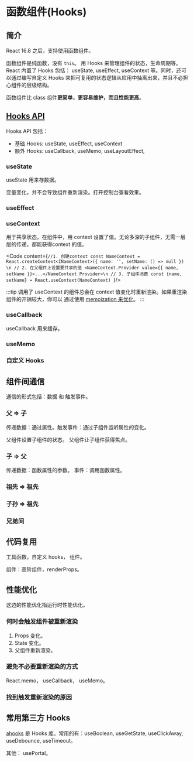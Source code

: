 
# 函数组件(Hooks)
## 简介
React 16.8 之后，支持使用函数组件。

函数组件是纯函数，没有 `this`。 用 Hooks 来管理组件的状态，生命周期等。React 内置了 Hooks 包括： useState, useEffect, useContext 等。同时，还可以通过编写自定义 Hooks 来把可复用的状态逻辑从应用中抽离出来，并且不必担心组件的层级结构。

函数组件比 class 组件**更简单，更容易维护，而且性能更高**。

## [Hooks API](https://reactjs.org/docs/hooks-reference.html)
Hooks API 包括：
* 基础 Hooks: useState, useEffect, useContext
* 额外 Hooks: useCallback, useMemo, useLayoutEffect,

### useState
useState 用来存数据。

变量变化，并不会导致组件重新渲染。打开控制台查看效果。
<Demo>
  <ChangeVarNotReRender />
</Demo>


### useEffect

### useContext
用于共享状态。在组件中，用 context 设置了值。无论多深的子组件，无需一层层的传递，都能获得context 的值。

<Demo>
  <UseContextDemo />
</Demo>

<Code 
  content={`//1. 创建context
const NameContext = React.createContext<INameContext>({
  name: '',
  setName: () => null
}) \n
// 2. 在父组件上设置要共享的值
<NameContext.Provider value={{
  name,
  setName
}}>...</NameContext.Provider>\n
// 3. 子组件消费
const {name, setName} = React.useContext(NameContext)
`}/>

:::tip
调用了 useContext 的组件总会在 context 值变化时重新渲染。如果重渲染组件的开销较大，你可以 通过使用 [memoization 来优化](https://github.com/facebook/react/issues/15156#issuecomment-474590693)。
:::

### useCallback
useCallback 用来缓存。

### useMemo

### 自定义 Hooks


## 组件间通信
通信的形式包括：数据 和 触发事件。

### 父 => 子
传递数据：通过属性。触发事件：通过子组件监听属性的变化。

父组件设置子组件的状态。
父组件让子组件获得焦点。

### 子 => 父
传递数据：函数属性的参数。 事件：调用函数属性。


### 祖先 => 祖先


### 子孙 => 祖先

### 兄弟间


## 代码复用
工具函数，自定义 hooks， 组件。

组件：高阶组件，renderProps。

## 性能优化
这边的性能优化指运行时性能优化。

### 何时会触发组件被重新渲染
1. Props 变化。
2. State 变化。
2. 父组件重新渲染。

### 避免不必要重新渲染的方式
React.memo， useCallback， useMemo。

### 找到触发重新渲染的原因

## 常用第三方 Hooks
[ahooks](https://ahooks.js.org/zh-CN) 是 Hooks 库。常用的有：useBoolean, useGetState, useClickAway, useDebounce, useTimeout。

其他： usePortal。

